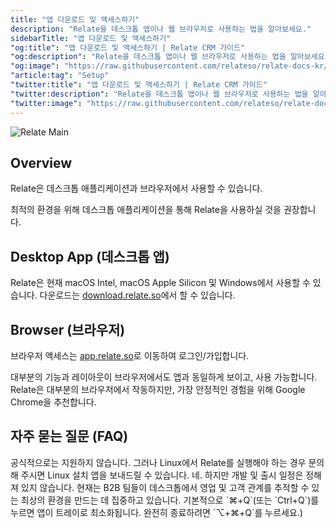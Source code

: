 ```yaml
---
title: "앱 다운로드 및 액세스하기"
description: "Relate을 데스크톱 앱이나 웹 브라우저로 사용하는 법을 알아보세요."
sidebarTitle: "앱 다운로드 및 액세스하기"
"og:title": "앱 다운로드 및 액세스하기 | Relate CRM 가이드"
"og:description": "Relate을 데스크톱 앱이나 웹 브라우저로 사용하는 법을 알아보세요."
"og:image": "https://raw.githubusercontent.com/relateso/relate-docs-kr/main/docs/images/relate-app.png"
"article:tag": "Setup"
"twitter:title": "앱 다운로드 및 액세스하기 | Relate CRM 가이드"
"twitter:description": "Relate을 데스크톱 앱이나 웹 브라우저로 사용하는 법을 알아보세요."
"twitter:image": "https://raw.githubusercontent.com/relateso/relate-docs-kr/main/docs/images/relate-app.png"
---
```

![Relate Main](/images/relate-app.png)

## Overview
Relate은 데스크톱 애플리케이션과 브라우저에서 사용할 수 있습니다.

최적의 환경을 위해 데스크톱 애플리케이션을 통해 Relate을 사용하실 것을 권장합니다.

## Desktop App (데스크톱 앱)
Relate은 현재 macOS Intel, macOS Apple Silicon 및 Windows에서 사용할 수 있습니다. 다운로드는 [download.relate.so](https://download.relate.so)에서 할 수 있습니다.

## Browser (브라우저)
브라우저 액세스는 [app.relate.so](https://app.relate.so)로 이동하여 로그인/가입합니다.

대부분의 기능과 레이아웃이 브라우저에서도 앱과 동일하게 보이고, 사용 가능합니다. Relate은 대부분의 브라우저에서 작동하지만, 가장 안정적인 경험을 위해 Google Chrome을 추천합니다.

## 자주 묻는 질문 (FAQ)

<AccordionGroup>
  <Accordion title="Linux를 지원하나요?">
    공식적으로는 지원하지 않습니다. 그러나 Linux에서 Relate를 실행해야 하는 경우 문의해 주시면 Linux 설치 앱을 보내드릴 수 있습니다.
  </Accordion>
  <Accordion title="모바일/테이블 앱을 개발할 예정인가요?">
    네. 하지만 개발 및 출시 일정은 정해져 있지 않습니다. 현재는 B2B 팀들이 데스크톱에서 영업 및 고객 관계를 추적할 수 있는 최상의 환경을 만드는 데 집중하고 있습니다.
  </Accordion>
  <Accordion title="Relate를 종료하려면 어떻게 하나요?">
    기본적으로 `⌘+Q`(또는 `Ctrl+Q`)를 누르면 앱이 트레이로 최소화됩니다. 완전히 종료하려면 `⌥+⌘+Q`를 누르세요.)
  </Accordion>
</AccordionGroup>
